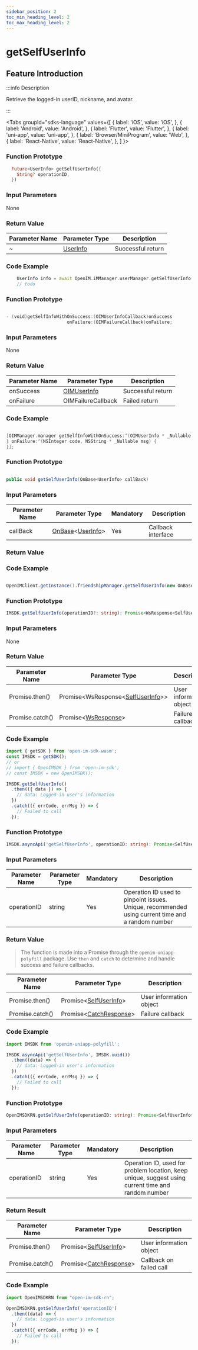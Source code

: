 ```yaml
---
sidebar_position: 2
toc_min_heading_level: 2
toc_max_heading_level: 2
---
```


# getSelfUserInfo

## Feature Introduction

:::info Description

Retrieve the logged-in userID, nickname, and avatar.

:::

<Tabs
groupId="sdks-language"
values={[
{ label: 'iOS', value: 'iOS', },
{ label: 'Android', value: 'Android', },
{ label: 'Flutter', value: 'Flutter', },
{ label: 'uni-app', value: 'uni-app', },
{ label: 'Browser/MiniProgram', value: 'Web', },
{ label: 'React-Native', value: 'React-Native', },
]
}>

<TabItem value="Flutter">

### Function Prototype

```dart showLineNumbers
  Future<UserInfo> getSelfUserInfo({
    String? operationID,
  })
```

### Input Parameters

None

### Return Value

| Parameter Name | Parameter Type                        | Description       |
| -------------- | ------------------------------------- | ----------------- |
| ~              | [UserInfo](/class/user/userInfo.mdx) | Successful return |

### Code Example

```dart showLineNumbers
    UserInfo info = await OpenIM.iMManager.userManager.getSelfUserInfo();
    // todo
```

</TabItem>

<TabItem value="iOS">

### Function Prototype

```swift showLineNumbers

- (void)getSelfInfoWithOnSuccess:(OIMUserInfoCallback)onSuccess
                       onFailure:(OIMFailureCallback)onFailure;

```

### Input Parameters

None

### Return Value

| Parameter Name | Parameter Type                           | Description       |
| -------------- | ---------------------------------------- | ----------------- |
| onSuccess      | [OIMUserInfo](/class/user/userInfo.mdx) | Successful return |
| onFailure      | OIMFailureCallback                       | Failed return     |

### Code Example

```swift showLineNumbers

[OIMManager.manager getSelfInfoWithOnSuccess:^(OIMUserInfo * _Nullable userInfo) {
} onFailure:^(NSInteger code, NSString * _Nullable msg) {
}];

```

</TabItem>

<TabItem value="Android">

### Function Prototype

```java showLineNumbers

public void getSelfUserInfo(OnBase<UserInfo> callBack)

```

### Input Parameters

| Parameter Name | Parameter Type                                               | Mandatory | Description   |
| -------------- | ------------------------------------------------------------ | --------  | ------------- |
| callBack       | [OnBase](/callback/onBase.mdx)<[UserInfo](/class/user/userInfo.mdx)> | Yes       | Callback interface |

### Return Value

### Code Example

```java showLineNumbers

OpenIMClient.getInstance().friendshipManager.getSelfUserInfo(new OnBase<UserInfo>(){…})

```

</TabItem>

<TabItem value="Web">

### Function Prototype

```ts showLineNumbers
IMSDK.getSelfUserInfo(operationID?: string): Promise<WsResponse<SelfUserInfo>>
```

### Input Parameters

None

### Return Value

| Parameter Name | Parameter Type                                                  | Description          |
| -------------- | --------------------------------------------------------------- | -------------------- |
| Promise.then() | Promise<WsResponse<[SelfUserInfo](/class/user/userInfo.mdx)>\> | User information object |
| Promise.catch()| Promise<[WsResponse](/class/response.mdx)\>              | Failure callback     |

### Code Example

```js showLineNumbers
import { getSDK } from 'open-im-sdk-wasm';
const IMSDK = getSDK();
// or
// import { OpenIMSDK } from 'open-im-sdk';
// const IMSDK = new OpenIMSDK();

IMSDK.getSelfUserInfo()
  .then(({ data }) => {
    // data: Logged-in user's information
  })
  .catch(({ errCode, errMsg }) => {
    // Failed to call
  });
```

</TabItem>

<TabItem value="uni-app">

### Function Prototype

```ts showLineNumbers
IMSDK.asyncApi('getSelfUserInfo', operationID: string): Promise<SelfUserInfo>
```

### Input Parameters

| Parameter Name | Parameter Type | Mandatory | Description                                                     |
| -------------- | -------------- | --------  | -------------------------------------------------------------- |
| operationID    | string         | Yes       | Operation ID used to pinpoint issues. Unique, recommended using current time and a random number |

### Return Value

> The function is made into a Promise through the `openim-uniapp-polyfill` package. Use `then` and `catch` to determine and handle success and failure callbacks.

| Parameter Name | Parameter Type                                      | Description          |
| -------------- | --------------------------------------------------- | -------------------- |
| Promise.then() | Promise<[SelfUserInfo](/class/user/userInfo.mdx)\> | User information object |
| Promise.catch()| Promise<[CatchResponse](/class/response.mdx)\> | Failure callback     |

### Code Example

```js showLineNumbers
import IMSDK from 'openim-uniapp-polyfill';

IMSDK.asyncApi('getSelfUserInfo', IMSDK.uuid())
  .then((data) => {
    // data: Logged-in user's information
  })
  .catch(({ errCode, errMsg }) => {
    // Failed to call
  });
```

</TabItem>
<TabItem value="React-Native">

### Function Prototype

```ts showLineNumbers
OpenIMSDKRN.getSelfUserInfo(operationID: string): Promise<SelfUserInfo>
```

### Input Parameters

| Parameter Name    | Parameter Type | Mandatory | Description                                                   |
| ----------- | -------- | -------- | ------------------------------------------------------- |
| operationID | string   | Yes       | Operation ID, used for problem location, keep unique, suggest using current time and random number |

### Return Result

| Parameter Name        | Parameter Type                                                    | Description        |
| --------------- | ----------------------------------------------------------- | ------------ |
| Promise.then()  | Promise<[SelfUserInfo](/class/user/userInfo.mdx)\> | User information object |
| Promise.catch() | Promise<[CatchResponse](/class/response.mdx)\>     | Callback on failed call |


### Code Example

```js showLineNumbers
import OpenIMSDKRN from "open-im-sdk-rn";

OpenIMSDKRN.getSelfUserInfo('operationID')
  .then((data) => {
    // data: Logged-in user's information
  })
  .catch(({ errCode, errMsg }) => {
    // Failed to call
  });
```

</TabItem>
</Tabs>